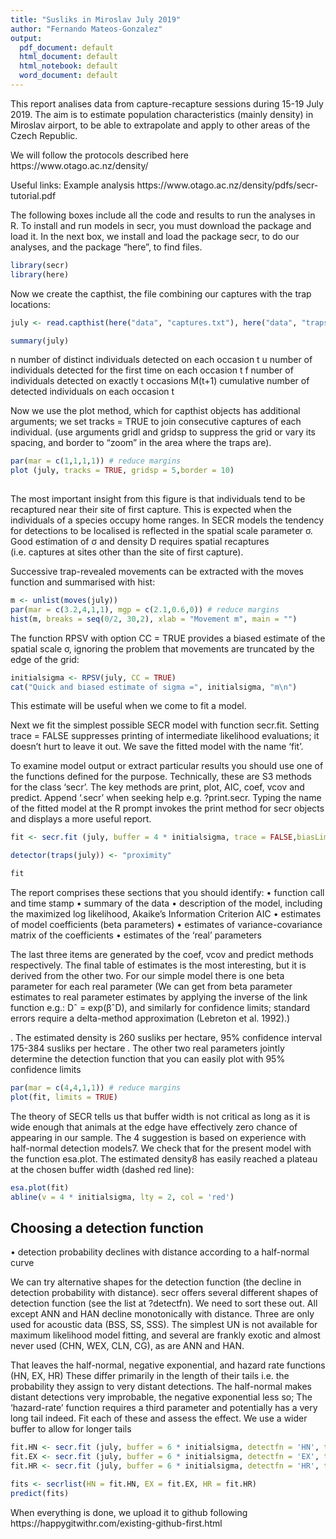 ```yaml
---
title: "Susliks in Miroslav July 2019"
author: "Fernando Mateos-Gonzalez"
output:
  pdf_document: default
  html_document: default
  html_notebook: default
  word_document: default
---
```


This report analises data from capture-recapture sessions during 15-19 July 2019. The aim is to estimate population characteristics (mainly density) in Miroslav airport, to be able to extrapolate and apply to other areas of the Czech Republic.

We will follow the protocols described here
https://www.otago.ac.nz/density/

Useful links:
Example analysis
https://www.otago.ac.nz/density/pdfs/secr-tutorial.pdf


The following boxes include all the code and results to run the analyses in R. To install and run models in secr, you must download the package and load it. In the next box, we install and load the package secr, to do our analyses, and the package "here", to find files.


```r
library(secr)
library(here)

```



Now we create the capthist, the file combining our captures with the trap locations:



```r

july <- read.capthist(here("data", "captures.txt"), here("data", "traps.txt"), detector = "proximity")

summary(july)
```

n number of distinct individuals detected on each occasion t
u number of individuals detected for the first time on each occasion t
f number of individuals detected on exactly t occasions
M(t+1) cumulative number of detected individuals on each occasion t



Now we use the plot method, which for capthist objects has additional arguments; we set tracks
= TRUE to join consecutive captures of each individual.
 (use arguments gridl and gridsp to suppress the grid or vary its spacing, and border to "zoom" in the area where the traps are).



```r
par(mar = c(1,1,1,1)) # reduce margins
plot (july, tracks = TRUE, gridsp = 5,border = 10)
      

```




The most important insight from this figure is that individuals tend to be recaptured near their site of first
capture. This is expected when the individuals of a species occupy home ranges. In SECR models the
tendency for detections to be localised is reflected in the spatial scale parameter σ. Good estimation of σ and
density D requires spatial recaptures (i.e. captures at sites other than the site of first capture).

Successive trap-revealed movements can be extracted with the moves function and summarised with hist:


```r
m <- unlist(moves(july))
par(mar = c(3.2,4,1,1), mgp = c(2.1,0.6,0)) # reduce margins
hist(m, breaks = seq(0/2, 30,2), xlab = "Movement m", main = "")
```

The function RPSV with option CC = TRUE provides a biased estimate of the spatial scale σ, ignoring the
problem that movements are truncated by the edge of the grid:



```r
initialsigma <- RPSV(july, CC = TRUE)
cat("Quick and biased estimate of sigma =", initialsigma, "m\n")
```


This estimate will be useful when we come to fit a model.


Next we fit the simplest possible SECR model with function secr.fit. Setting trace = FALSE suppresses
printing of intermediate likelihood evaluations; it doesn’t hurt to leave it out. We save the fitted model with
the name ‘fit’.

To examine model output or extract particular results you should use one of the functions defined for the
purpose. Technically, these are S3 methods for the class ‘secr’. The key methods are print, plot, AIC, coef,
vcov and predict. Append ‘.secr’ when seeking help e.g. ?print.secr.
Typing the name of the fitted model at the R prompt invokes the print method for secr objects and displays
a more useful report.


```r
fit <- secr.fit (july, buffer = 4 * initialsigma, trace = FALSE,biasLimit = NA, verify = FALSE)

detector(traps(july)) <- "proximity"

fit
```


The report comprises these sections that you should identify:
• function call and time stamp
• summary of the data
• description of the model, including the maximized log likelihood, Akaike’s Information Criterion AIC
• estimates of model coefficients (beta parameters)
• estimates of variance-covariance matrix of the coefficients
• estimates of the ‘real’ parameters

The last three items are generated by the coef, vcov and predict methods respectively. The final table of
estimates is the most interesting, but it is derived from the other two. For our simple model there is one beta
parameter for each real parameter (We can get from beta parameter estimates to real parameter estimates by applying the inverse of the link function e.g.: Dˆ = exp(βˆD), and similarly for confidence limits; standard errors require a delta-method approximation (Lebreton et al. 1992).)

. The estimated density is 260 susliks per hectare, 95% confidence interval 175-384 susliks per hectare
. The other two real parameters jointly determine the detection function that you can easily plot with 95% confidence limits




```r
par(mar = c(4,4,1,1)) # reduce margins
plot(fit, limits = TRUE)


```




The theory of SECR tells us that buffer width is not critical as long as it is wide enough that animals at
the edge have effectively zero chance of appearing in our sample. The 4 suggestion is based on experience
with half-normal detection models7. We check that for the present model with the function esa.plot. The
estimated density8 has easily reached a plateau at the chosen buffer width (dashed red line):



```r
esa.plot(fit)
abline(v = 4 * initialsigma, lty = 2, col = 'red')

```

## Choosing a detection function

• detection probability declines with distance according to a half-normal curve

We can try alternative shapes for the detection function (the decline in detection probability with distance).
secr offers several different shapes of detection function (see the list at ?detectfn). We need to sort these
out. All except ANN and HAN decline monotonically with distance. Three are only used for acoustic data
(BSS, SS, SSS). The simplest UN is not available for maximum likelihood model fitting, and several are
frankly exotic and almost never used (CHN, WEX, CLN, CG), as are ANN and HAN.

That leaves the half-normal, negative exponential, and hazard rate functions (HN, EX, HR) These differ
primarily in the length of their tails i.e. the probability they assign to very distant detections. The half-normal
makes distant detections very improbable, the negative exponential less so; The ‘hazard-rate’ function requires
a third parameter and potentially has a very long tail indeed.
Fit each of these and assess the effect. We use a wider buffer to allow for longer tails



```r
fit.HN <- secr.fit (july, buffer = 6 * initialsigma, detectfn = 'HN', trace = FALSE, biasLimit = NA,verify = FALSE)
fit.EX <- secr.fit (july, buffer = 6 * initialsigma, detectfn = 'EX', trace = FALSE, biasLimit = NA,verify = FALSE)
fit.HR <- secr.fit (july, buffer = 6 * initialsigma, detectfn = 'HR', trace = FALSE, biasLimit = NA,verify = FALSE)

fits <- secrlist(HN = fit.HN, EX = fit.EX, HR = fit.HR)
predict(fits)
```
When everything is done, we upload it to github following
https://happygitwithr.com/existing-github-first.html
